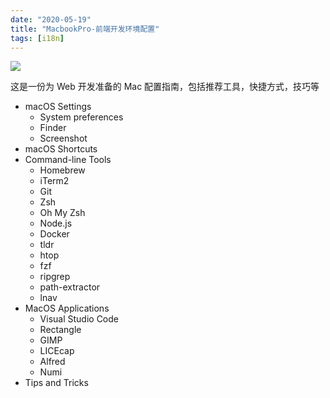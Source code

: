 ```yaml
---
date: "2020-05-19"
title: "MacbookPro-前端开发环境配置"
tags: [i18n]
---
```


![](https://cdn.jsdelivr.net/gh/funnypan/pics@master/img/20200427135628.png)

这是一份为 Web 开发准备的 Mac 配置指南，包括推荐工具，快捷方式，技巧等

-   macOS Settings
    -   System preferences
    -   Finder
    -   Screenshot
-   macOS Shortcuts
-   Command-line Tools
    -   Homebrew
    -   iTerm2
    -   Git
    -   Zsh
    -   Oh My Zsh
    -   Node.js
    -   Docker
    -   tldr
    -   htop
    -   fzf
    -   ripgrep
    -   path-extractor
    -   lnav
-   MacOS Applications
    -   Visual Studio Code
    -   Rectangle
    -   GIMP
    -   LICEcap
    -   Alfred
    -   Numi
-   Tips and Tricks

